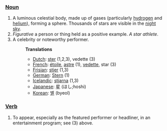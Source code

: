 ===[[Noun]]===
#A luminous celestial body, made up of gases (particularly [[hydrogen]] and [[helium]]), forming a sphere. Thousands of stars are visible in the [[night]] [[sky]].
#''Figurative'' a person or thing held as a positive example. ''A star athlete''.
#A celebrity or noteworthy performer.
#:'''Translations'''
#:*[[Dutch]]: [[ster]] (1,2,3), vedette (3)
#:*[[French]]: [[étoile]], [[astre]] (1), [[vedette]], star (3)
#:*[[Frisian]]: [[stjer]] (1,3)
#:*[[German]]: [[Stern]] (1)
#:*[[Icelandic]]: [[stjarna]] (1,3)
#:*[[Japanese]]: [[星]] (ほし;hoshi)
#:*[[Korean]]: [[별]] (byeol)

===[[Verb]]===
# To appear, especially as the featured performer or headliner, in an entertainment program; see (3) above.
